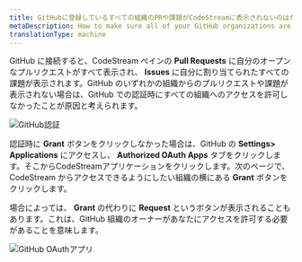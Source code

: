 ```yaml
---
title: GitHubに登録しているすべての組織のPRや課題がCodeStreamに表示されないのはなぜですか？
metaDescription: How to make sure all of your GitHub organizations are listed in CodeStream.
translationType: machine
---
```


GitHub に接続すると、CodeStream ペインの **Pull Requests** に自分のオープンなプルリクエストがすべて表示され、 **Issues** に自分に割り当てられたすべての課題が表示されます。GitHub のいずれかの組織からのプルリクエストや課題が表示されない場合は、GitHub での認証時にすべての組織へのアクセスを許可しなかったことが原因と考えられます。

![GitHub認証](/images/GitHubAuth.png)

認証時に **Grant** ボタンをクリックしなかった場合は、GitHub の **Settings> Applications** にアクセスし、 **Authorized OAuth Apps** タブをクリックします。そこからCodeStreamアプリケーションをクリックします。次のページで、CodeStream からアクセスできるようにしたい組織の横にある **Grant** ボタンをクリックします。

場合によっては、 **Grant** の代わりに **Request** というボタンが表示されることもあります。これは、GitHub 組織のオーナーがあなたにアクセスを許可する必要があることを意味します。

![GitHub OAuthアプリ](/images/GitHubOAuthApps.png)
